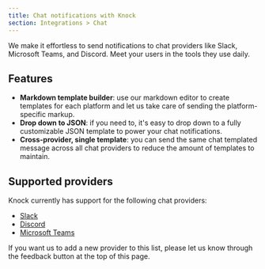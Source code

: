 ```yaml
---
title: Chat notifications with Knock
section: Integrations > Chat
---
```


We make it effortless to send notifications to chat providers like Slack, Microsoft Teams, and Discord. Meet your users in the tools they use daily.

## Features

- **Markdown template builder**: use our markdown editor to create templates for each platform and let us take care of sending the platform-specific markup.
- **Drop down to JSON**: if you need to, it's easy to drop down to a fully customizable JSON template to power your chat notifications.
- **Cross-provider, single template**: you can send the same chat templated message across all chat providers to reduce the amount of templates to maintain.

## Supported providers

Knock currently has support for the following chat providers:

- [Slack](/integrations/chat/slack)
- [Discord](/integrations/chat/discord)
- [Microsoft Teams](/integrations/chat/microsoft-teams)

If you want us to add a new provider to this list, please let us know through the feedback button at the top of this page.
